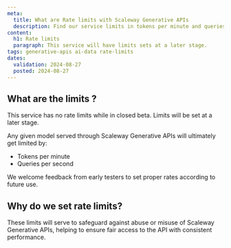 ```yaml
---
meta:
  title: What are Rate limits with Scaleway Generative APIs
  description: Find our service limits in tokens per minute and queries per second
content:
  h1: Rate limits
  paragraph: This service will have limits sets at a later stage.
tags: generative-apis ai-data rate-limits
dates:
  validation: 2024-08-27
  posted: 2024-08-27
---
```


## What are the limits ?

<Message type="important">
  This service has no rate limits while in closed beta. Limits will be set at a later stage.
</Message>

Any given model served through Scaleway Generative APIs will ultimately get limited by:
- Tokens per minute
- Queries per second

We welcome feedback from early testers to set proper rates according to future use.

## Why do we set rate limits?

These limits will serve to safeguard against abuse or misuse of Scaleway Generative APIs, helping to ensure fair access to the API with consistent performance.